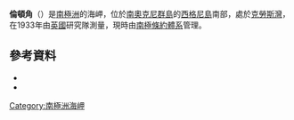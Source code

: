 {{coord|60|44|S|45|37|W|source:GNIS|display=title}}

'''倫頓角'''（{{lang-en|Lenton Point}}）是[[南極洲|南極洲]]的海岬，位於[[南奧克尼群島|南奧克尼群島]]的[[西格尼島|西格尼島]]南部，處於[[克勞斯灣|克勞斯灣]]，在1933年由[[英國|英國]]研究隊測量，現時由[[南極條約體系|南極條約體系]]管理。

==參考資料==
*{{cite gnis | type = antarid | id = 8715| name = Lenton Point | accessdate = 2013-06-11}}
*{{usgs-gazetteer|id=8715}}

{{Antarctica-geo-stub}}
[[Category:南極洲海岬|Category:南極洲海岬]]